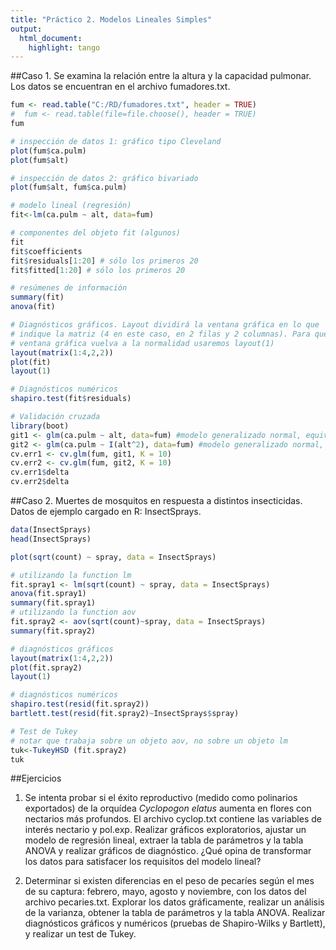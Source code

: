 ```yaml
---
title: "Práctico 2. Modelos Lineales Simples"
output: 
  html_document:
    highlight: tango
---
```


##Caso 1. 
Se examina la relación entre la altura y la capacidad pulmonar. Los datos se encuentran en el archivo fumadores.txt.   
```r
fum <- read.table("C:/RD/fumadores.txt", header = TRUE)
#  fum <- read.table(file=file.choose(), header = TRUE)
fum 

# inspección de datos 1: gráfico tipo Cleveland
plot(fum$ca.pulm)
plot(fum$alt)

# inspección de datos 2: gráfico bivariado
plot(fum$alt, fum$ca.pulm)

# modelo lineal (regresión)
fit<-lm(ca.pulm ~ alt, data=fum)

# componentes del objeto fit (algunos)
fit
fit$coefficients
fit$residuals[1:20] # sólo los primeros 20
fit$fitted[1:20] # sólo los primeros 20

# resúmenes de información
summary(fit)
anova(fit)

# Diagnósticos gráficos. Layout dividirá la ventana gráfica en lo que    
# indique la matriz (4 en este caso, en 2 filas y 2 columnas). Para que la   
# ventana gráfica vuelva a la normalidad usaremos layout(1)
layout(matrix(1:4,2,2))
plot(fit)
layout(1)

# Diagnósticos numéricos
shapiro.test(fit$residuals)

# Validación cruzada
library(boot)
git1 <- glm(ca.pulm ~ alt, data=fum) #modelo generalizado normal, equivale a lm
git2 <- glm(ca.pulm ~ I(alt^2), data=fum) #modelo generalizado normal, equivale a lm
cv.err1 <- cv.glm(fum, git1, K = 10)
cv.err2 <- cv.glm(fum, git2, K = 10)
cv.err1$delta
cv.err2$delta
```

##Caso 2. 
Muertes de mosquitos en respuesta a distintos insecticidas. Datos de ejemplo cargado en R: InsectSprays.   
```r
data(InsectSprays)
head(InsectSprays)

plot(sqrt(count) ~ spray, data = InsectSprays)

# utilizando la function lm
fit.spray1 <- lm(sqrt(count) ~ spray, data = InsectSprays)
anova(fit.spray1)
summary(fit.spray1)
# utilizando la function aov
fit.spray2 <- aov(sqrt(count)~spray, data = InsectSprays)
summary(fit.spray2)

# diagnósticos gráficos
layout(matrix(1:4,2,2))
plot(fit.spray2)
layout(1)

# diagnósticos numéricos
shapiro.test(resid(fit.spray2))
bartlett.test(resid(fit.spray2)~InsectSprays$spray)

# Test de Tukey
# notar que trabaja sobre un objeto aov, no sobre un objeto lm
tuk<-TukeyHSD (fit.spray2)
tuk
```

##Ejercicios

1. Se intenta probar si el éxito reproductivo (medido como polinarios exportados) de la orquídea *Cyclopogon elatus* aumenta en flores con nectarios más profundos. El archivo cyclop.txt contiene las variables de interés nectario y pol.exp. Realizar gráficos exploratorios, ajustar un modelo de regresión lineal, extraer la tabla de parámetros y la tabla ANOVA y realizar gráficos de diagnóstico. ¿Qué opina de transformar los datos para satisfacer los requisitos del modelo lineal?    
     
2. Determinar si existen diferencias en el peso de pecaríes según el mes de su captura: febrero, mayo, agosto y noviembre, con los datos del archivo pecaries.txt. Explorar los datos gráficamente, realizar un análisis de la varianza, obtener la tabla de parámetros y la tabla ANOVA. Realizar diagnósticos gráficos y numéricos  (pruebas de Shapiro-Wilks y Bartlett), y realizar un test de Tukey.  
